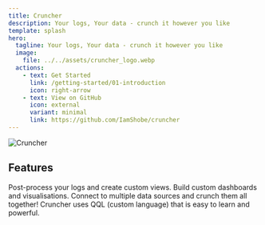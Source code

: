 ```yaml
---
title: Cruncher
description: Your logs, Your data - crunch it however you like
template: splash
hero:
  tagline: Your logs, Your data - crunch it however you like
  image:
    file: ../../assets/cruncher_logo.webp
  actions:
    - text: Get Started
      link: /getting-started/01-introduction
      icon: right-arrow
    - text: View on GitHub
      icon: external
      variant: minimal
      link: https://github.com/IamShobe/cruncher
---
```


<Image src={splashImg} alt="Cruncher" />

## Features

<CardGrid stagger>
	<Card title="Crunch Logs" icon="pencil">
		Post-process your logs and create custom views.
	</Card>
	<Card title="Visualise" icon="add-document">
		Build custom dashboards and visualisations.
	</Card>
	<Card title="Multiple Sources" icon="setting">
		Connect to multiple data sources and crunch them all together!
	</Card>
	<Card title="Quick Query Language" icon="open-book">
		Cruncher uses QQL (custom language) that is easy to learn and powerful.
	</Card>
</CardGrid>
